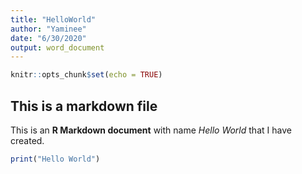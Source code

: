 ```yaml
---
title: "HelloWorld"
author: "Yaminee"
date: "6/30/2020"
output: word_document
---
```


```r
knitr::opts_chunk$set(echo = TRUE)
```

## This is a markdown file

This is an **R Markdown document** with name *Hello World* that I have created.

```r
print("Hello World")
```

